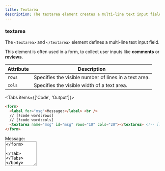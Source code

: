 ```yaml
---
title: Textarea
description: The textarea element creates a multi-line text input field, allowing users to enter longer text entries.
---
```


### textarea

The `<textarea>` and `</textarea>` element defines a multi-line text input field.

This element is often used in a form, to collect user inputs like **comments** or **reviews**.

| Attribute | Description                                           |
|-----------|-------------------------------------------------------|
| `rows`    | Specifies the visible number of lines in a text area. |
| `cols`    | Specifies the visible width of a text area.           |

<Tabs items={['Code', 'Output']}>
<Tab value="Code">

```html
<form>
  <label for="msg">Message:</label> <br />
  // [!code word:rows]
  // [!code word:cols]
  <textarea name="msg" id="msg" rows="10" cols="20"></textarea> <!-- [!code highlight] -->
</form>
```

</Tab>
<Tab value="Output">

<form>
  <label htmlFor="msg">Message:</label> <br />
  <Textarea name="msg" id="msg" rows="5" cols="10" />
</form>

</Tab>
</Tabs>
